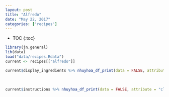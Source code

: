 ```yaml
---
layout: post
title: "Alfredo"
date: "May 22, 2017"
categories: ['recipes']
---
```


* TOC
{:toc}

```r
library(jn.general)
lib(data)
load("data/recipes.Rdata")
current <- recipes[["alfredo"]]
```

```r
current$display_ingredients %>% nhuyhoa_df_print(data = FALSE, attribute = "class = \"presenttab\"")
```

<br>

```r
current$instructions %>% nhuyhoa_df_print(data = FALSE, attribute = "class = \"presenttabnoh\"")
```
